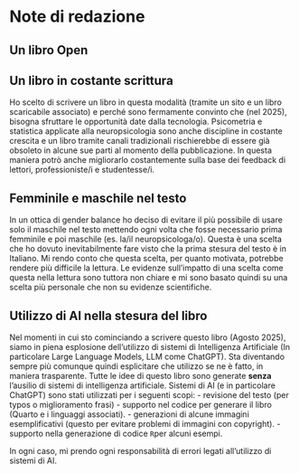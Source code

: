# Note di redazione

## Un libro Open

## Un libro in costante scrittura
Ho scelto di scrivere un libro in questa modalità (tramite un sito e un libro scaricabile associato) e perché sono fermamente convinto che (nel 2025), bisogna sfruttare le opportunità date dalla tecnologia.
Psicometria e statistica applicate alla neuropsicologia sono anche discipline in costante crescita e un libro tramite canali tradizionali rischierebbe di essere già obsoleto in alcune sue parti al momento della pubblicazione. In questa maniera potrò anche migliorarlo costantemente sulla base dei feedback di lettori, professioniste/i e studentesse/i. 

## Femminile e maschile nel testo
In un ottica di gender balance ho deciso di evitare il più possibile di usare solo il maschile nel testo mettendo ogni volta che fosse necessario prima femminile e poi maschile (es. la/il neuropsicologa/o). Questa è una scelta che ho dovuto inevitabilmente fare visto che la prima stesura del testo è in Italiano. Mi rendo conto che questa scelta, per quanto motivata, potrebbe rendere più difficile la lettura. Le evidenze sull'impatto di una scelta come questa nella lettura sono tuttora non chiare e mi sono basato quindi su una scelta più personale che non su evidenze scientifiche.

## Utilizzo di AI nella stesura del libro
Nel momenti in cui sto cominciando a scrivere questo libro (Agosto 2025), siamo in piena esplosione dell'utilizzo di sistemi di Intelligenza Artificiale (In particolare Large Language Models, LLM come ChatGPT). Sta diventando sempre più comunque quindi esplicitare che utilizzo se ne è fatto, in maniera trasparente. 
Tutte le idee di questo libro sono generate **senza** l'ausilio di sistemi di intelligenza artificiale.
Sistemi di AI (e in particolare ChatGPT) sono stati utilizzati per i seguenti scopi:
- revisione del testo (per typos o miglioramento frasi)
- supporto nel codice per generare il libro (Quarto e i linguaggi associati).
- generazioni di alcune immagini esemplificativi (questo per evitare problemi di immagini con copyright).
- supporto nella generazione di codice `R`per alcuni esempi.

In ogni caso, mi prendo ogni responsabilità di errori legati all'utilizzo di sistemi di AI.